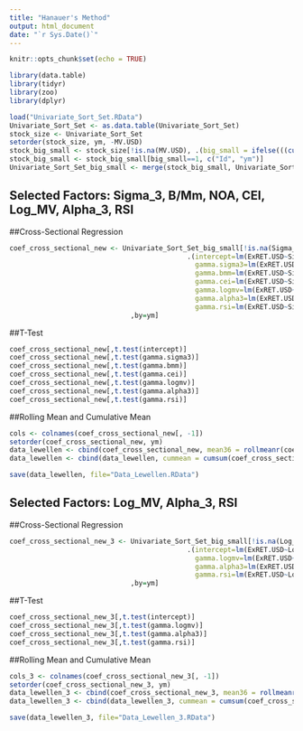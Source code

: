 ```yaml
---
title: "Hanauer's Method"
output: html_document
date: "`r Sys.Date()`"
---
```


```r
knitr::opts_chunk$set(echo = TRUE)
```

```r
library(data.table)
library(tidyr)
library(zoo)
library(dplyr)
```

```r
load("Univariate_Sort_Set.RData")
Univariate_Sort_Set <- as.data.table(Univariate_Sort_Set)
stock_size <- Univariate_Sort_Set
setorder(stock_size, ym, -MV.USD)
stock_big_small <- stock_size[!is.na(MV.USD), .(big_small = ifelse(((cumsum(MV.USD)/sum(MV.USD))>=0.97), 0, 1), Id), by=ym]
stock_big_small <- stock_big_small[big_small==1, c("Id", "ym")]
Univariate_Sort_Set_big_small <- merge(stock_big_small, Univariate_Sort_Set)
```

## Selected Factors: Sigma_3, B/Mm, NOA, CEI, Log_MV, Alpha_3, RSI
##Cross-Sectional Regression

```r
coef_cross_sectional_new <- Univariate_Sort_Set_big_small[!is.na(Sigma_3) & !is.infinite(Sigma_3) & !is.na(`B/Mm`) & !is.infinite(`B/Mm`) & !is.na(CEI) & !is.infinite(CEI) & !is.na(Log_MV) & !is.infinite(Log_MV) & !is.na(Alpha_3) & !is.infinite(Alpha_3) & !is.na(RSI) & !is.infinite(RSI),
                                            .(intercept=lm(ExRET.USD~Sigma_3+`B/Mm`+CEI+Log_MV+Alpha_3+RSI)$coefficient[1],
                                              gamma.sigma3=lm(ExRET.USD~Sigma_3+`B/Mm`+CEI+Log_MV+Alpha_3+RSI)$coefficient[2],
                                              gamma.bmm=lm(ExRET.USD~Sigma_3+`B/Mm`+CEI+Log_MV+Alpha_3+RSI)$coefficient[3],
                                              gamma.cei=lm(ExRET.USD~Sigma_3+`B/Mm`+CEI+Log_MV+Alpha_3+RSI)$coefficient[4],
                                              gamma.logmv=lm(ExRET.USD~Sigma_3+`B/Mm`+CEI+Log_MV+Alpha_3+RSI)$coefficient[5],
                                              gamma.alpha3=lm(ExRET.USD~Sigma_3+`B/Mm`+CEI+Log_MV+Alpha_3+RSI)$coefficient[6],
                                              gamma.rsi=lm(ExRET.USD~Sigma_3+`B/Mm`+CEI+Log_MV+Alpha_3+RSI)$coefficient[7])
                              ,by=ym]
```

##T-Test

```r
coef_cross_sectional_new[,t.test(intercept)]
coef_cross_sectional_new[,t.test(gamma.sigma3)]
coef_cross_sectional_new[,t.test(gamma.bmm)]
coef_cross_sectional_new[,t.test(gamma.cei)]
coef_cross_sectional_new[,t.test(gamma.logmv)]
coef_cross_sectional_new[,t.test(gamma.alpha3)]
coef_cross_sectional_new[,t.test(gamma.rsi)]
```

##Rolling Mean and Cumulative Mean

```r
cols <- colnames(coef_cross_sectional_new[, -1])
setorder(coef_cross_sectional_new, ym)
data_lewellen <- cbind(coef_cross_sectional_new, mean36 = rollmeanr(coef_cross_sectional_new[, ..cols], 36, fill = NA))
data_lewellen <- cbind(data_lewellen, cummean = cumsum(coef_cross_sectional_new[, ..cols]) / seq_along(data_lewellen[, ym]))
```

```r
save(data_lewellen, file="Data_Lewellen.RData")
```

## Selected Factors: Log_MV, Alpha_3, RSI
##Cross-Sectional Regression

```r
coef_cross_sectional_new_3 <- Univariate_Sort_Set_big_small[!is.na(Log_MV) & !is.infinite(Log_MV) & !is.na(Alpha_3) & !is.infinite(Alpha_3) & !is.na(RSI) & !is.infinite(RSI),
                                            .(intercept=lm(ExRET.USD~Log_MV+Alpha_3+RSI)$coefficient[1],
                                              gamma.logmv=lm(ExRET.USD~Log_MV+Alpha_3+RSI)$coefficient[2],
                                              gamma.alpha3=lm(ExRET.USD~Log_MV+Alpha_3+RSI)$coefficient[3],
                                              gamma.rsi=lm(ExRET.USD~Log_MV+Alpha_3+RSI)$coefficient[4])
                              ,by=ym]
```

##T-Test

```r
coef_cross_sectional_new_3[,t.test(intercept)]
coef_cross_sectional_new_3[,t.test(gamma.logmv)]
coef_cross_sectional_new_3[,t.test(gamma.alpha3)]
coef_cross_sectional_new_3[,t.test(gamma.rsi)]
```

##Rolling Mean and Cumulative Mean

```r
cols_3 <- colnames(coef_cross_sectional_new_3[, -1])
setorder(coef_cross_sectional_new_3, ym)
data_lewellen_3 <- cbind(coef_cross_sectional_new_3, mean36 = rollmeanr(coef_cross_sectional_new_3[, ..cols_3], 36, fill = NA))
data_lewellen_3 <- cbind(data_lewellen_3, cummean = cumsum(coef_cross_sectional_new_3[, ..cols_3]) / seq_along(data_lewellen_3[, ym]))
```

```r
save(data_lewellen_3, file="Data_Lewellen_3.RData")
```